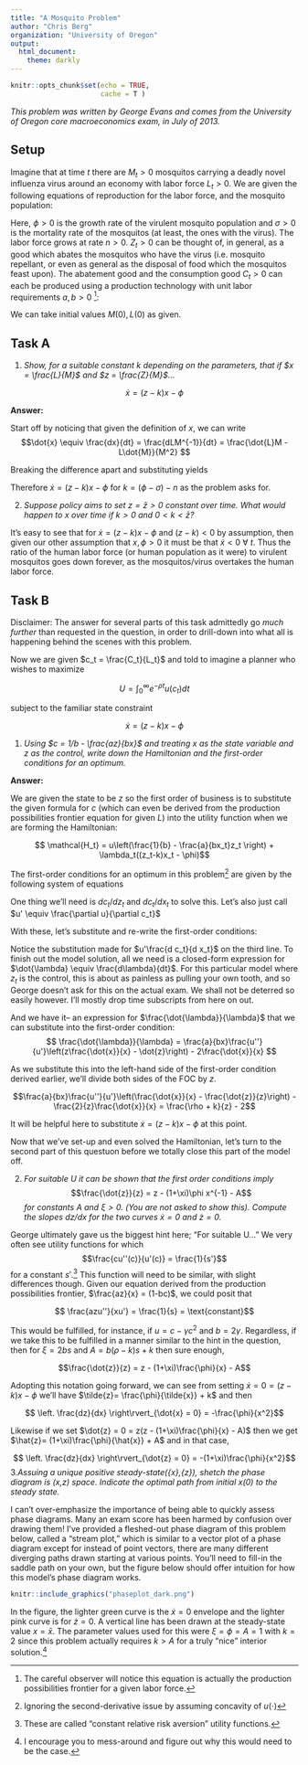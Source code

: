 ```yaml
---
title: "A Mosquito Problem"
author: "Chris Berg"
organization: "University of Oregon"
output: 
  html_document:
    theme: darkly
---
```


```r
knitr::opts_chunk$set(echo = TRUE,
                      cache = T )
```

*This problem was written by George Evans and comes from the University of Oregon core macroeconomics exam, in July of 2013.*

## Setup

Imagine that at time $t$ there are $M_t > 0$ mosquitos carrying a deadly novel influenza virus around an economy with labor force $L_t > 0$. We are given the following equations of reproduction for the labor force, and the mosquito population:

\begin{align}

\dot{M} &= (\phi - \sigma)M_t - Z_t \\
\dot{L} &= nL_t - \phi M_t

\end{align}

Here, $\phi > 0$ is the growth rate of the virulent mosquito population and $\sigma > 0$ is the mortality rate of the mosquitos (at least, the ones with the virus). The labor force grows at rate $n > 0$. $Z_t > 0$ can be thought of, in general, as a good which abates the mosquitos who have the virus (i.e. mosquito repellant, or even as general as the disposal of food which the mosquitos feast upon). The abatement good and the consumption good $C_t > 0$ can each be produced using a production technology with unit labor requirements $a,b > 0$ ^[The careful observer will notice this equation is actually the production possibilities frontier for a given labor force.]:

\begin{align}

aZ_t + bC_t = L_t

\end{align}

We can take initial values $M(0) , L(0)$ as given.

## Task A

1. *Show, for a suitable constant $k$ depending on the parameters, that if $x = \frac{L}{M}$ and $z = \frac{Z}{M}$...*

$$ \dot{x} = (z-k)x - \phi $$

**Answer:**

Start off by noticing that given the definition of $x$, we can write 
$$\dot{x} \equiv \frac{dx}{dt} =  \frac{dLM^{-1}}{dt} = \frac{\dot{L}M - L\dot{M}}{M^2} $$

Breaking the difference apart and substituting yields
\begin{align} 

\dot{x} &= \frac{nL - \phi M}{M} - \frac{L}{M}((\phi - \sigma) - z) \\
        &= nx - (\phi - \sigma)x + zx - \phi \\
        &= (z - ((\phi - \sigma )- n) )x - \phi \\
\end{align}

Therefore $\dot{x} = (z-k)x - \phi$ for $k = (\phi - \sigma) - n$ as the problem asks for.

2. *Suppose policy aims to set $z = \bar{z} > 0$ constant over time. What would happen to $x$ over time if $k>0$ and $0<k<\bar{z}$?*

It's easy to see that for $\dot{x} = (z-k)x - \phi$ and $(z-k)<0$ by assumption, then given our other assumption that $x,\phi > 0$ it must be that $\dot{x} < 0 \ \forall \ t$. Thus the ratio of the human labor force (or human population as it were) to virulent mosquitos goes down forever, as the mosquitos/virus overtakes the human labor force.

## Task B

Disclaimer: The answer for several parts of this task admittedly go *much further* than requested in the question, in order to drill-down into what all is happening behind the scenes with this problem.

Now we are given $c_t = \frac{C_t}{L_t}$ and told to imagine a planner who wishes to maximize

$$U = \int^{\infty}_{0} e^{-\rho t} u(c_t) dt$$

subject to the familiar state constraint

$$ \dot{x} = (z-k)x - \phi$$

1. *Using $c = 1/b - \frac{az}{bx}$ and treating $x$ as the state variable and $z$ as the control, write down the Hamiltonian and the first-order conditions for an optimum.*

**Answer:**

We are given the state to be $z$ so the first order of business is to substitute the given formula for $c$ (which can even be derived from the production possibilities frontier equation for given $L$) into the utility function when we are forming the Hamiltonian:

$$ \mathcal{H_t} = u\left(\frac{1}{b} - \frac{a}{bx_t}z_t \right) + \lambda_t((z_t-k)x_t - \phi)$$

The first-order conditions for an optimum in this problem^[Ignoring the second-derivative issue by assuming concavity of $u(\cdot)$] are given by the following system of equations

\begin{align}

\frac{\partial u}{\partial c_t}\frac{d c_t}{d z_t} + \lambda_t x_t &= 0 \\

\dot{\lambda} = \rho \lambda_t - \frac{\partial \mathcal{H_t}}{\partial x_t} &= \rho \lambda_t - \left[\frac{\partial u}{\partial c_t}\frac{d c_t}{d x_t} + \lambda_t (z_t - k) \right] \\

\lim_{t \to \infty} e^{-\rho t}\lambda_t x_t &= 0 

\end{align}

One thing we'll need is $d c_t/d z_t$ and $d c_t/d x_t$ to solve this. Let's also just call $u' \equiv \frac{\partial  u}{\partial c_t}$

\begin{align}

\frac{d c_t}{d z_t} &= -\frac{a}{bx_t} \\
\frac{d c_t}{d x_t} &= (-1)\left(-\frac{az_t}{bx_t^2}\right)  \\
&= \frac{d c_t}{d z_t}\left(-\frac{z_t}{x_t}\right)

\end{align}

With these, let's substitute and re-write the first-order conditions:

\begin{align}
\left( -\frac{a}{bx_t}\right)u' + \lambda_tx_t &= 0 \\
\Rightarrow \lambda_t = \frac{a}{bx_t^2}u' &= \frac{d c_t}{d x_t}\frac{u'}{z_t} \\
\dot{\lambda} = \rho \lambda_t - \left[ (\lambda_t z_t) + \lambda_t z_t - \lambda_t k \right] &= (\rho - 2z_t + k)\lambda_t \\
\Rightarrow \frac{\dot{\lambda}}{\lambda_t} &= \rho - 2z_t + k

\end{align}

Notice the substitution made for $u'\frac{d c_t}{d x_t}$ on the third line. To finish out the model solution, all we need is a closed-form expression for $\dot{\lambda} \equiv \frac{d\lambda}{dt}$. For this particular model where $z_t$ is the control, this is about as painless as pulling your own tooth, and so George doesn't ask for this on the actual exam. We shall not be deterred so easily however. I'll mostly drop time subscripts from here on out.

\begin{align}

\lambda_t = \frac{a}{b}\frac{u'(z_t , x_t)}{x_t^2} \Rightarrow \frac{d\lambda}{dt} &= \frac{a}{b}\left[\frac{(d/dt \ u')x_t^2 - (d/dt \ x_t^2)u'}{x_t^4}\right] \\
&= \frac{a}{b}\left[\frac{u''\cdot(\frac{d c}{d z}\dot{z} + \frac{d c}{d x}\dot{x})x_t^2 - 2u'x_t\dot{x}}{x_t^4} \right] \\ 
&= \frac{a}{bx_t^2}\left[\frac{u''\frac{d c}{d z}(\dot{z} - \frac{z}{x}\dot{x})x_t^2 - 2u'x_t\dot{x}}{x_t^2} \right] \\
\Rightarrow \frac{\dot{\lambda}}{\lambda} = \frac{\frac{a}{bx^2}(u''\frac{d c}{d z}(\dot{z} - \frac{z}{x}\dot{x})x_t^2 - 2x_tu'\dot{x})/x_t^2}{\frac{a}{bx^2}u'} &= \frac{d c}{d z}\frac{u''}{u'}(\dot{z} - \frac{z}{x}\dot{x}) - 2\frac{\dot{x}}{x}

\end{align}

And we have it-- an expression for $\frac{\dot{\lambda}}{\lambda}$ that we can substitute into the first-order condition:
$$ \frac{\dot{\lambda}}{\lambda} = \frac{a}{bx}\frac{u''}{u'}\left(z\frac{\dot{x}}{x} - \dot{z}\right) - 2\frac{\dot{x}}{x} $$

As we substitute this into the left-hand side of the first-order condition derived earlier, we'll divide both sides of the FOC by $z$.

$$\frac{a}{bx}\frac{u''}{u'}\left(\frac{\dot{x}}{x} - \frac{\dot{z}}{z}\right) - \frac{2}{z}\frac{\dot{x}}{x} = \frac{\rho + k}{z} - 2$$

It will be helpful here to substitute $\dot{x} = (z-k)x - \phi$ at this point.

\begin{align}

\frac{a}{bx}\frac{u''}{u'}\left[z - k - \frac{\phi}{x} - \frac{\dot{z}}{z}\right] - \frac{2}{z}\left[(z-k) - \frac{\phi}{x}\right] &= \frac{\rho}{z} + \frac{k}{z} - 2 \\
\Rightarrow \frac{a}{bx}\frac{u''}{u'}\left[ z - k - \left( \frac{\dot{z}}{z} + \frac{\phi}{x}\right) \right] + \frac{2 \phi}{zx} &= \frac{(\rho - k)}{z} \\
\Rightarrow \frac{a}{bx}\frac{u''}{u'}\left[ z - k - \frac{\dot{z}}{z} - \frac{\phi}{x} \right] &= \frac{(\rho - k) - 2\phi/x}{z} \\
\Rightarrow \frac{u''}{u'}\left[ z - k - \frac{\dot{z}}{z} - \frac{\phi}{x} \right] &= \frac{b}{a}\left[\frac{(\rho - k)x - 2\phi}{z}\right] \\
\Rightarrow z - k - \frac{\dot{z}}{z} - \frac{\phi}{x} &= \frac{b[(\rho - k ) - 2\phi]}{az\frac{u''}{u'}} \\
\Rightarrow \frac{\dot{z}}{z} &= z - \frac{\phi}{x} - k - \frac{b(\rho - k)}{a\frac{zu''}{xu'}} - \frac{2b\phi}{az\frac{u''}{u'}} \\
\Rightarrow \frac{\dot{z}}{z} &= z - \left( \frac{\phi}{x} + \frac{\phi}{x}2b\frac{xu'}{azu''} \right)- b(\rho - k)\frac{xu'}{azu''} - k

\end{align}

Now that we've set-up and even solved the Hamiltonian, let's turn to the second part of this questuon before we totally close this part of the model off.

2. *For suitable U it can be shown that the first order conditions imply*
$$\frac{\dot{z}}{z} = z - (1+\xi)\phi x^{-1} - A$$
*for constants A and $\xi>0$. (You are not asked to show this). Compute the slopes dz/dx for the two curves $\dot{x} = 0$ and $\dot{z} = 0$.*

George ultimately gave us the biggest hint here; "For suitable U..." We very often see utility functions for which $$\frac{cu''(c)}{u'(c)} = \frac{1}{s'}$$ for a constant $s'$.^[These are called "constant relative risk aversion" utility functions.] This function will need to be similar, with slight differences though. Given our equation derived from the production possibilities frontier, $\frac{az}{x} = (1-bc)$, we could posit that

$$ \frac{azu''}{xu'} = \frac{1}{s} = \text{constant}$$

This would be fulfilled, for instance, if $u = c - \gamma c^2$ and $b = 2\gamma$. Regardless, if we take this to be fulfilled in a manner similar to the hint in the question, then for $\xi = 2bs$ and $A=b(\rho - k)s + k$ then sure enough,

$$\frac{\dot{z}}{z} = z - (1+\xi)\frac{\phi}{x} - A$$

Adopting this notation going forward, we can see from setting $\dot{x} = 0 = (z - k)x - \phi$ we'll have $\tilde{z}= \frac{\phi}{\tilde{x}} + k$ and then

$$ \left. \frac{dz}{dx} \right\rvert_{\dot{x} = 0} = -\frac{\phi}{x^2}$$

Likewise if we set $\dot{z} = 0 = z(z - (1+\xi)\frac{\phi}{x} - A)$ then we get $\hat{z}= (1+\xi)\frac{\phi}{\hat{x}} + A$ and in that case,

$$ \left. \frac{dz}{dx} \right\rvert_{\dot{z} = 0} = -(1+\xi)\frac{\phi}{x^2}$$
3.*Assuing a unique positive steady-state(\bar{x},\bar{z}), shetch the phase diagram is (x,z) space. Indicate the optimal path from initial $x(0)$ to the steady state.*

I can't over-emphasize the importance of being able to quickly assess phase diagrams. Many an exam score has been harmed by confusion over drawing them! I've provided a fleshed-out phase diagram of this problem below, called a "stream plot," which is similar to a vector plot of a phase diagram except for instead of point vectors, there are many different diverging paths drawn starting at various points. You'll need to fill-in the saddle path on your own, but the figure below should offer intuition for how this model's phase diagram works.

```r
knitr::include_graphics("phaseplot_dark.png")
```

In the figure, the lighter green curve is the $\dot{x} = 0$ envelope and the lighter pink curve is for $\dot{z}=0$. A vertical line has been drawn at the steady-state value $x=\bar{x}$. The parameter values used for this were $\xi = \phi = A = 1$ with $k = 2$ since this problem actually requires $k > A$ for a truly "nice" interior solution.^[I encourage you to mess-around and figure out why this would need to be the case.]